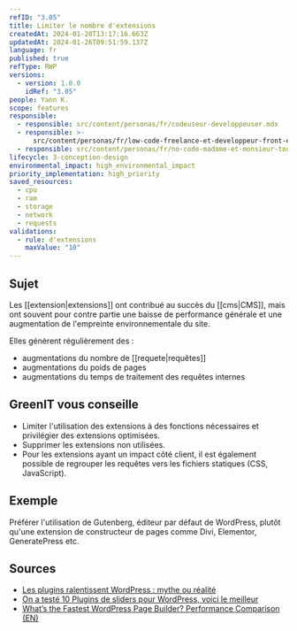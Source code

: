```yaml
---
refID: "3.05"
title: Limiter le nombre d'extensions
createdAt: 2024-01-20T13:17:16.663Z
updatedAt: 2024-01-26T09:51:59.137Z
language: fr
published: true
refType: RWP
versions:
  - version: 1.0.0
    idRef: "3.05"
people: Yann K.
scope: features
responsible:
  - responsible: src/content/personas/fr/codeuseur-developpeuser.mdx
  - responsible: >-
      src/content/personas/fr/low-code-freelance-et-developpeur-front-end-d-agences.mdx
  - responsible: src/content/personas/fr/no-code-madame-et-monsieur-tout-le-monde.mdx
lifecycle: 3-conception-design
environmental_impact: high_environmental_impact
priority_implementation: high_priority
saved_resources:
  - cpu
  - ram
  - storage
  - network
  - requests
validations:
  - rule: d'extensions
    maxValue: "10"
---
```


## Sujet

Les \[\[extension|extensions]] ont contribué au succès du \[\[cms|CMS]], mais ont souvent pour contre partie une baisse de performance générale et une augmentation de l'empreinte environnementale du site.

Elles génèrent régulièrement des :

- augmentations du nombre de \[\[requete|requêtes]]
- augmentations du poids de pages
- augmentations du temps de traitement des requêtes internes

## GreenIT vous conseille

- Limiter l'utilisation des extensions à des fonctions nécessaires et privilégier des extensions optimisées.
- Supprimer les extensions non utilisées.
- Pour les extensions ayant un impact côté client, il est également possible de regrouper les requêtes vers les fichiers statiques (CSS, JavaScript).

## Exemple

Préférer l'utilisation de Gutenberg, éditeur par défaut de WordPress, plutôt qu'une extension de constructeur de pages comme Divi, Elementor, GeneratePress etc.

## Sources

- [Les plugins ralentissent WordPress : mythe ou réalité](https://www.ex2.com/tutoriels/les-plugins-ralentissent-wordpress-mythe-ou-realite/)
- [On a testé 10 Plugins de sliders pour WordPress, voici le meilleur](https://wpmarmite.com/slider-wordpress/)
- [What’s the Fastest WordPress Page Builder? Performance Comparison (EN)](https://gobarrelroll.com/wordpress-page-builder-performance-comparison/)
